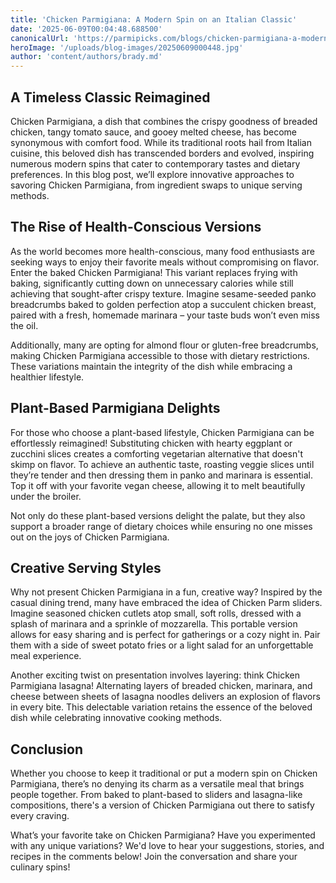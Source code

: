 ```yaml
---
title: 'Chicken Parmigiana: A Modern Spin on an Italian Classic'
date: '2025-06-09T00:04:48.688500'
canonicalUrl: 'https://parmipicks.com/blogs/chicken-parmigiana-a-modern-spin.md'
heroImage: '/uploads/blog-images/20250609000448.jpg'
author: 'content/authors/brady.md'
---
```


## A Timeless Classic Reimagined

Chicken Parmigiana, a dish that combines the crispy goodness of breaded chicken, tangy tomato sauce, and gooey melted cheese, has become synonymous with comfort food. While its traditional roots hail from Italian cuisine, this beloved dish has transcended borders and evolved, inspiring numerous modern spins that cater to contemporary tastes and dietary preferences. In this blog post, we’ll explore innovative approaches to savoring Chicken Parmigiana, from ingredient swaps to unique serving methods.

## The Rise of Health-Conscious Versions

As the world becomes more health-conscious, many food enthusiasts are seeking ways to enjoy their favorite meals without compromising on flavor. Enter the baked Chicken Parmigiana! This variant replaces frying with baking, significantly cutting down on unnecessary calories while still achieving that sought-after crispy texture. Imagine sesame-seeded panko breadcrumbs baked to golden perfection atop a succulent chicken breast, paired with a fresh, homemade marinara – your taste buds won’t even miss the oil.

Additionally, many are opting for almond flour or gluten-free breadcrumbs, making Chicken Parmigiana accessible to those with dietary restrictions. These variations maintain the integrity of the dish while embracing a healthier lifestyle.

## Plant-Based Parmigiana Delights

For those who choose a plant-based lifestyle, Chicken Parmigiana can be effortlessly reimagined! Substituting chicken with hearty eggplant or zucchini slices creates a comforting vegetarian alternative that doesn't skimp on flavor. To achieve an authentic taste, roasting veggie slices until they’re tender and then dressing them in panko and marinara is essential. Top it off with your favorite vegan cheese, allowing it to melt beautifully under the broiler.

Not only do these plant-based versions delight the palate, but they also support a broader range of dietary choices while ensuring no one misses out on the joys of Chicken Parmigiana. 

## Creative Serving Styles

Why not present Chicken Parmigiana in a fun, creative way? Inspired by the casual dining trend, many have embraced the idea of Chicken Parm sliders. Imagine seasoned chicken cutlets atop small, soft rolls, dressed with a splash of marinara and a sprinkle of mozzarella. This portable version allows for easy sharing and is perfect for gatherings or a cozy night in. Pair them with a side of sweet potato fries or a light salad for an unforgettable meal experience.

Another exciting twist on presentation involves layering: think Chicken Parmigiana lasagna! Alternating layers of breaded chicken, marinara, and cheese between sheets of lasagna noodles delivers an explosion of flavors in every bite. This delectable variation retains the essence of the beloved dish while celebrating innovative cooking methods.

## Conclusion

Whether you choose to keep it traditional or put a modern spin on Chicken Parmigiana, there’s no denying its charm as a versatile meal that brings people together. From baked to plant-based to sliders and lasagna-like compositions, there's a version of Chicken Parmigiana out there to satisfy every craving. 

What’s your favorite take on Chicken Parmigiana? Have you experimented with any unique variations? We'd love to hear your suggestions, stories, and recipes in the comments below! Join the conversation and share your culinary spins!

